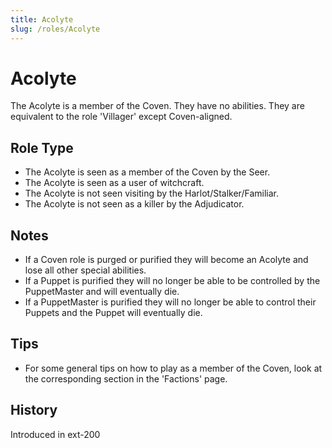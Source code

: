 ```yaml
---
title: Acolyte
slug: /roles/Acolyte
---
```


# Acolyte

The Acolyte is a member of the Coven. They have no abilities. They are equivalent to the role 'Villager' except Coven-aligned.

## Role Type

- The Acolyte is seen as a member of the Coven by the Seer.
- The Acolyte is seen as a user of witchcraft.
- The Acolyte is not seen visiting by the Harlot/Stalker/Familiar.
- The Acolyte is not seen as a killer by the Adjudicator.

## Notes

- If a Coven role is purged or purified they will become an Acolyte and lose all other special abilities.
- If a Puppet is purified they will no longer be able to be controlled by the PuppetMaster and will eventually die.
- If a PuppetMaster is purified they will no longer be able to control their Puppets and the Puppet will eventually die.

## Tips

- For some general tips on how to play as a member of the Coven, look at the corresponding section in the 'Factions' page.

## History

<timeline lineColor="white">
  <event interval="2018-01-01">Introduced in ext-200</event>
</timeline>
